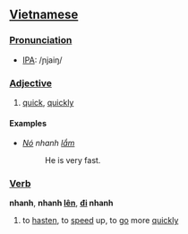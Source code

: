 == [[Vietnamese]] ==

=== [[Pronunciation]] ===
*[[International Phonetic Alphabet|IPA]]: /ɲjaiŋ/

=== [[Adjective]] ===
#[[quick]], [[quickly]]

==== Examples ====
*''[[Nó]] nhanh [[lắm]]''
*:He is very fast.

=== [[Verb]] ===
'''nhanh''', '''nhanh [[lên]]''', '''[[đi]] nhanh'''
#to [[hasten]], to [[speed]] up, to [[go]] more [[quickly]]